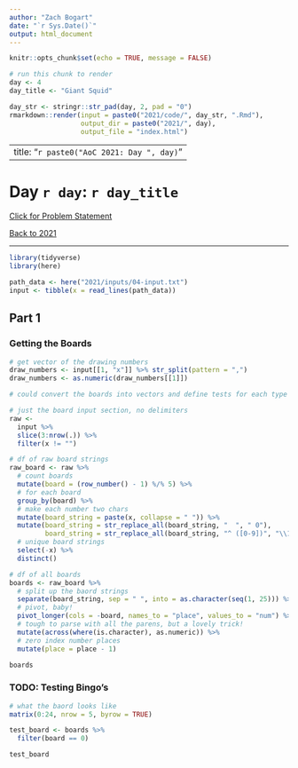 ```yaml
---
author: "Zach Bogart"
date: "`r Sys.Date()`"
output: html_document
---
```


```r
knitr::opts_chunk$set(echo = TRUE, message = FALSE)
```

```r
# run this chunk to render
day <- 4
day_title <- "Giant Squid"

day_str <- stringr::str_pad(day, 2, pad = "0")
rmarkdown::render(input = paste0("2021/code/", day_str, ".Rmd"), 
                  output_dir = paste0("2021/", day),
                  output_file = "index.html")
```

---
title: "`r paste0("AoC 2021: Day ", day)`"
---

# Day `r day`: `r day_title`

[Click for Problem Statement](`r paste0("https://adventofcode.com/2021/day/", day)`)

[Back to 2021](/advent_of_code/2021/)

---

```r
library(tidyverse)
library(here)
```

```r
path_data <- here("2021/inputs/04-input.txt")
input <- tibble(x = read_lines(path_data))
```


## Part 1

### Getting the Boards

```r
# get vector of the drawing numbers
draw_numbers <- input[[1, "x"]] %>% str_split(pattern = ",")
draw_numbers <- as.numeric(draw_numbers[[1]])

# could convert the boards into vectors and define tests for each type

# just the board input section, no delimiters
raw <- 
  input %>% 
  slice(3:nrow(.)) %>% 
  filter(x != "")

# df of raw board strings
raw_board <- raw %>%   
  # count boards
  mutate(board = (row_number() - 1) %/% 5) %>% 
  # for each board
  group_by(board) %>% 
  # make each number two chars
  mutate(board_string = paste(x, collapse = " ")) %>% 
  mutate(board_string = str_replace_all(board_string, "  ", " 0"),
         board_string = str_replace_all(board_string, "^ ([0-9])", "\\1")) %>% 
  # unique board strings
  select(-x) %>% 
  distinct()

# df of all boards
boards <- raw_board %>% 
  # split up the baord strings
  separate(board_string, sep = " ", into = as.character(seq(1, 25))) %>% 
  # pivot, baby!
  pivot_longer(cols = -board, names_to = "place", values_to = "num") %>% 
  # tough to parse with all the parens, but a lovely trick!
  mutate(across(where(is.character), as.numeric)) %>% 
  # zero index number places
  mutate(place = place - 1) 

boards
```

### TODO: Testing Bingo's

```r
# what the baord looks like
matrix(0:24, nrow = 5, byrow = TRUE)
```

```r
test_board <- boards %>% 
  filter(board == 0)

test_board
```

